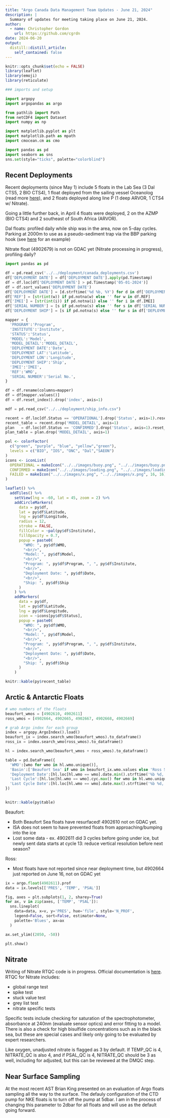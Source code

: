 ```yaml
---
title: "Argo Canada Data Management Team Updates - June 21, 2024"
description: |
  Summary of updates for meeting taking place on June 21, 2024.
author:
  - name: Christopher Gordon
    url: https://github.com/cgrdn
date: 2024-06-20
output:
  distill::distill_article:
    self_contained: false
---
```



```r
knitr::opts_chunk$set(echo = FALSE)
library(leaflet)
library(emoji)
library(reticulate)
```

```python
### imports and setup

import argopy
import argopandas as argo

from pathlib import Path
from netCDF4 import Dataset
import numpy as np

import matplotlib.pyplot as plt
import matplotlib.path as mpath
import cmocean.cm as cmo

import pandas as pd
import seaborn as sns
sns.set(style="ticks", palette="colorblind")
```

## Recent Deployments

Recent deployments (since May 1) include 5 floats in the Lab Sea (3 Dal CTS5, 2 BIO CTS4), 1 float deployed from the sailing vessel Oceanolog (read more [here](https://sailforscience.com/a-day/)), and 2 floats deployed along line P (1 deep ARVOR, 1 CTS4 w/ Nitrate).

Going a little further back, in April 4 floats were deployed, 2 on the AZMP (BIO CTS4) and 2 southeast of South Africa (ARVOR).

Dal floats: profiled daily while ship was in the area, now on 5-day cycles. Parking at 2000m to use as a pseudo-sediment trap via the BBP parking hook (see [here](https://argocanada.github.io/blog/posts/2023-12-05-implementing-updated-backscatter-rtqc/#parking-hook-test) for an example)

Nitrate float (4902679) is not on GDAC yet (Nitrate processing in progress), profiling daily?

```python
import pandas as pd

df = pd.read_csv('../../deployment/canada_deployments.csv')
df['DEPLOYMENT DATE'] = df['DEPLOYMENT DATE'].apply(pd.Timestamp)
df = df.loc[df['DEPLOYMENT DATE'] > pd.Timestamp('05-01-2024')]
df = df.sort_values('DEPLOYMENT DATE')
df['DEPLOYMENT DATE'] = [d.strftime('%d %b, %Y') for d in df['DEPLOYMENT DATE']]
df['REF'] = [str(int(w)) if pd.notna(w) else '' for w in df.REF]
df['IMEI'] = [str(int(i)) if pd.notna(i) else '' for i in df.IMEI]
df['SERIAL NUMBER'] = [s if pd.notna(s) else '' for s in df['SERIAL NUMBER']]
df['DEPLOYMENT SHIP'] = [s if pd.notna(s) else '' for s in df['DEPLOYMENT SHIP']]

mapper = {
  'PROGRAM':'Program',
  'INSTITUTE':'Institute',
  'STATUS':'Status',
  'MODEL':'Model',
  'MODEL_DETAIL':'MODEL_DETAIL',
  'DEPLOYMENT DATE':'Date',
  'DEPLOYMENT LAT':'Latitude',
  'DEPLOYMENT LON':'Longitude',
  'DEPLOYMENT SHIP':'Ship',
  'IMEI':'IMEI',
  'REF':'WMO',
  'SERIAL NUMBER':'Serial No.',
}

df = df.rename(columns=mapper)
df = df[mapper.values()]
df = df.reset_index().drop('index', axis=1)

mdf = pd.read_csv("../../deployment/ship_info.csv")

recent = df.loc[df.Status == 'OPERATIONAL'].drop('Status', axis=1).reset_index().drop('index', axis=1)
recent_table = recent.drop('MODEL_DETAIL', axis=1)
plan   = df.loc[df.Status == 'CONFIRMED'].drop('Status', axis=1).reset_index().drop('index', axis=1)
plan_table = plan.drop('MODEL_DETAIL', axis=1)
```

```r
pal <- colorFactor(
  c("green", "purple", "blue", "yellow","green"),
  levels = c("BIO", "IOS", "ONC", "Dal","SAEON")
)
icons <- iconList(
  OPERATIONAL = makeIcon("../../images/buoy.png", "../../images/buoy.png", 16, 16),
  CONFIRMED = makeIcon("../../images/loading.png", "../../images/loading.png", 16, 16),
  FAILED = makeIcon("../../images/x.png", "../../images/x.png", 16, 16)
)

leaflet() %>%
  addTiles() %>%
    setView(lng = -60, lat = 45, zoom = 2) %>%
    addCircleMarkers(
      data = py$df,
      lat = py$df$Latitude,
      lng = py$df$Longitude,
      radius = 12,
      stroke = FALSE,
      fillColor = ~pal(py$df$Institute),
      fillOpacity = 0.7,
      popup = paste0(
        "WMO: ", py$df$WMO,
        "<br/>",
        "Model: ", py$df$Model,
        "<br/>",
        "Program: ", py$df$Program, ", ", py$df$Institute,
        "<br/>",
        "Deployment Date: ", py$df$Date,
        "<br/>",
        "Ship: ", py$df$Ship
      )
    ) %>%
    addMarkers(
      data = py$df,
      lat = py$df$Latitude,
      lng = py$df$Longitude,
      icon = ~icons[py$df$Status],
      popup = paste0(
        "WMO: ", py$df$WMO,
        "<br/>",
        "Model: ", py$df$Model,
        "<br/>",
        "Program: ", py$df$Program, ", ", py$df$Institute,
        "<br/>",
        "Deployment Date: ", py$df$Date,
        "<br/>",
        "Ship: ", py$df$Ship
      )
    )

knitr::kable(py$recent_table)
```

## Arctic & Antarctic Floats

```python
# wmo numbers of the floats
beaufort_wmos = [4902610, 4902611]
ross_wmos = [4902664, 4902665, 4902667, 4902668, 4902669]

# grab Argo index for each group
index = argopy.ArgoIndex().load()
beaufort_ix = index.search_wmo(beaufort_wmos).to_dataframe()
ross_ix = index.search_wmo(ross_wmos).to_dataframe()

hl = index.search_wmo(beaufort_wmos + ross_wmos).to_dataframe()

table = pd.DataFrame({
  'WMO':[wmo for wmo in hl.wmo.unique()],
  'Basin':['Beaufort Sea' if wmo in beaufort_ix.wmo.values else 'Ross Sea' for wmo in hl.wmo.unique()],
  'Deployment Date':[hl.loc[hl.wmo == wmo].date.min().strftime('%b %d, %Y') for wmo in hl.wmo.unique()],
  'Last Cycle':[hl.loc[hl.wmo == wmo].cyc.max() for wmo in hl.wmo.unique()],
  'Last Cycle Date':[hl.loc[hl.wmo == wmo].date.max().strftime('%b %d, %Y') for wmo in hl.wmo.unique()],
})
  
```

```r
knitr::kable(py$table)
```

Beaufort:

- Both Beaufort Sea floats have resurfaced! 4902610 not on GDAC yet.
- ISA does not seem to have prevented floats from approaching/bumping into the ice
- Lost some data - ex. 4902611 did 3 cycles before going under ice, but newly sent data starts at cycle 13: reduce vertical resolution before next season?

Ross:

- Most floats have not reported since near deployment time, but 4902664 just reported on June 16, not on GDAC yet


```python

ix = argo.float(4902611).prof
data = ix.levels[['PRES', 'TEMP', 'PSAL']]

fig, axes = plt.subplots(1, 2, sharey=True)
for ax, v in zip(axes, ['TEMP', 'PSAL']):
  sns.lineplot(
    data=data, x=v, y='PRES', hue='file', style='N_PROF',
    legend=False, sort=False, estimator=None,
    palette='Blues', ax=ax
  )

ax.set_ylim((2050, -50))
```

```python
plt.show()
```

## Nitrate

Writing of Nitrate RTQC code is in progress. Official documentation is [here](https://archimer.ifremer.fr/doc/00732/84370/89380.pdf). RTQC for Nitrate includes: 

- global range test
- spike test
- stuck value test
- grey list test
- nitrate specific tests

Specific tests include checking for saturation of the spectrophotometer, absorbance at 240nm (evaluate sensor optics) and error fitting to a model. There is also a check for high bisulfide concentrations such as in the black sea, but these are special cases and likely only going to be evaluated by expert researchers. 

Like oxygen, unadjusted nitrate is flagged as 3 by default. If TEMP_QC is 4, NITRATE_QC is also 4, and if PSAL_QC is 4, NITRATE_QC should be 3 as well, including for adjusted, but this can be reviewed at the DMQC step. 

## Near Surface Sampling

At the most recent AST Brian King presented on an evaluation of Argo floats sampling all the way to the surface. The defauly configuration of the CTD pump for NKE floats is to turn off the pump at 5dbar. I am in the process of changing this parameter to 2dbar for all floats and will use as the default going forward. 
